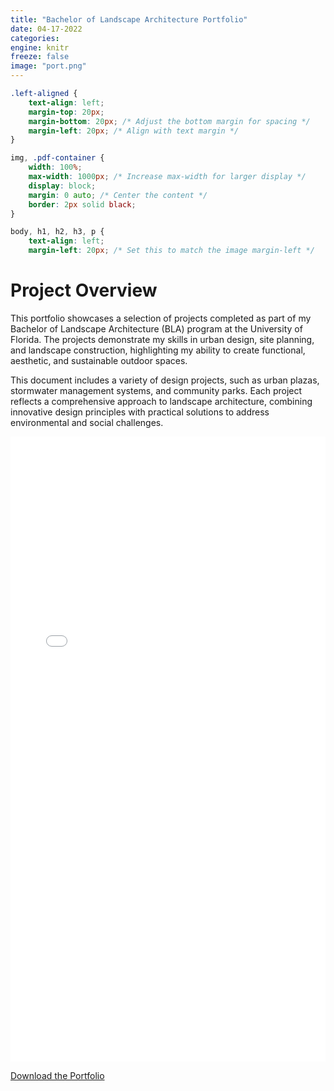 ```yaml
---
title: "Bachelor of Landscape Architecture Portfolio"
date: 04-17-2022
categories: 
engine: knitr
freeze: false
image: "port.png"
---
```


```css
.left-aligned {
    text-align: left;
    margin-top: 20px;
    margin-bottom: 20px; /* Adjust the bottom margin for spacing */
    margin-left: 20px; /* Align with text margin */
}

img, .pdf-container {
    width: 100%;
    max-width: 1000px; /* Increase max-width for larger display */
    display: block;
    margin: 0 auto; /* Center the content */
    border: 2px solid black;
}

body, h1, h2, h3, p {
    text-align: left;
    margin-left: 20px; /* Set this to match the image margin-left */

```

# Project Overview 
This portfolio showcases a selection of projects completed as part of my Bachelor of Landscape Architecture (BLA) program at the University of Florida. The projects demonstrate my skills in urban design, site planning, and landscape construction, highlighting my ability to create functional, aesthetic, and sustainable outdoor spaces.

This document includes a variety of design projects, such as urban plazas, stormwater management systems, and community parks. Each project reflects a comprehensive approach to landscape architecture, combining innovative design principles with practical solutions to address environmental and social challenges.

```{=html}
<div class="left-aligned">
    <embed src="JarredRandall_Portfolio.pdf" type="application/pdf" width="100%" height="1000px" />
    <p><a href="JarredRandall_Portfolio.pdf" target="_blank">Download the Portfolio</a></p>
</div>
```